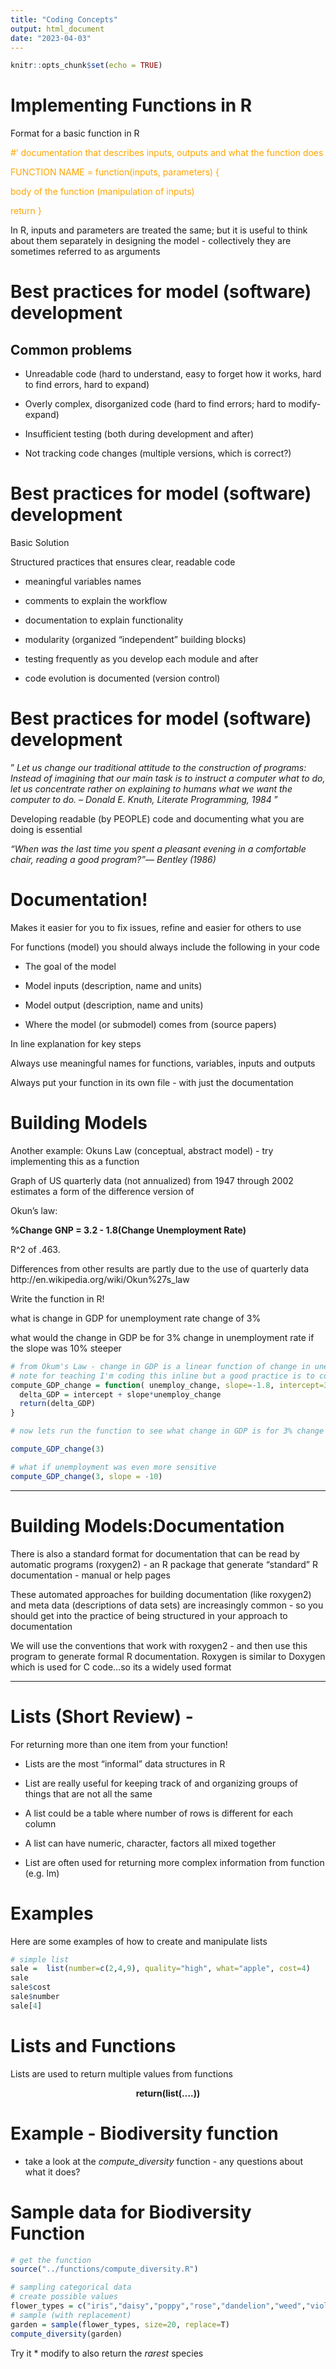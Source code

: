 ```yaml
---
title: "Coding Concepts"
output: html_document
date: "2023-04-03"
---
```


```r
knitr::opts_chunk$set(echo = TRUE)
```
#  Implementing Functions in R 

Format for a basic function in R

<span style="color: orange;"> #' documentation that describes inputs, outputs and what the function does

<span style="color: orange;"> FUNCTION NAME = function(inputs, parameters) {

<span style="color: orange;">body of the function (manipulation of inputs)

<span style="color: orange;">return }</span>

In R, inputs and parameters are treated the same; but it is useful to think about them separately in designing the model - collectively they are sometimes referred to as arguments

#  Best practices for model (software) development 

## Common problems

* Unreadable code (hard to understand, easy to forget how it works, hard to find errors, hard to expand)

* Overly complex, disorganized code (hard to find errors; hard to modify-expand)

* Insufficient testing (both during development and after)

* Not tracking code changes (multiple versions, which is correct?)



#  Best practices for model (software) development 

Basic Solution

Structured practices that ensures
clear, readable code 

* meaningful variables names 

* comments to explain the workflow

* documentation to explain functionality 

* modularity (organized “independent” building blocks)

*  testing frequently as you develop each module and after

* code evolution is documented (version control)




#  Best practices for model (software) development 

" *Let us change our traditional attitude to the construction of programs: Instead of imagining that our main task is to instruct a computer what to do, let us concentrate rather on explaining to humans what we want the computer to do. -- Donald E. Knuth, Literate Programming, 1984* "

Developing readable (by PEOPLE) code and documenting what you are doing is essential

*“When was the last time you spent a pleasant evening in a comfortable chair, reading a good program?”— Bentley (1986)*



#  Documentation! 

Makes it easier for you to fix issues, refine and easier for others to use

For functions (model) you should always include the following in your code

* The goal of the model

 * Model inputs (description, name and units)

* Model output (description, name and units)

* Where the model (or submodel) comes from (source papers)

In line explanation for key steps

Always use meaningful names for functions, variables, inputs and outputs

Always put your function in its own file - with just the documentation





#   Building Models 

Another example: Okuns Law (conceptual, abstract model) - try implementing this as a function

Graph of US quarterly data (not annualized) from 1947 through 2002 estimates a form of the difference version of 

Okun's law:

**%Change GNP = 3.2 - 1.8(Change Unemployment Rate)** 

R\^2 of .463. 

Differences from other results are partly due to the use of quarterly data
http://en.wikipedia.org/wiki/Okun%27s_law

Write the function in R!

what is change in GDP for unemployment rate change of 3%

what would the change in GDP be for 3% change in unemployment rate if the slope was 10% steeper


```r

# from Okum's Law - change in GDP is a linear function of change in unemployment rate
# note for teaching I'm coding this inline but a good practice is to code the function in its own R file
compute_GDP_change = function( unemploy_change, slope=-1.8, intercept=3.2) {
  delta_GDP = intercept + slope*unemploy_change
  return(delta_GDP)
}

# now lets run the function to see what change in GDP is for 3% change in unemployment rate

compute_GDP_change(3)

# what if unemployment was even more sensitive
compute_GDP_change(3, slope = -10)

```




---

#  Building Models:Documentation 

There is also a standard format for documentation that can be read by automatic programs (roxygen2) - an R package that generate “standard” R documentation - manual or help pages

These automated approaches for building documentation (like roxygen2) and meta data (descriptions of data sets) are increasingly common - so you should get into the practice of being structured in your approach to documentation

We will use the conventions that work with roxygen2 - and then use this program to generate formal R documentation. Roxygen is similar to Doxygen which is used for C code…so its a widely used format

---

# Lists (Short Review) - 

For returning more than one item from your function!

* Lists are the most “informal” data structures in R

* List are really useful for keeping track of and organizing groups of things that are not all the same

* A list could be a table where number of rows is different for each column

* A list can have numeric, character, factors all mixed together

*  List are often used for returning more complex information from function (e.g. lm)

# Examples 

Here are some examples of how to create and manipulate lists

```r
# simple list
sale =  list(number=c(2,4,9), quality="high", what="apple", cost=4)
sale
sale$cost
sale$number
sale[4]

```

# Lists and Functions

Lists are used to return multiple values from functions


<center>
**return(list(....))**
</center>

# Example - Biodiversity function

 
 * take a look at the *compute_diversity* function  - any questions about what it does?
 
# Sample data for Biodiversity Function
```r

# get the function
source("../functions/compute_diversity.R")

# sampling categorical data
# create possible values
flower_types = c("iris","daisy","poppy","rose","dandelion","weed","violet")
# sample (with replacement)
garden = sample(flower_types, size=20, replace=T)
compute_diversity(garden)
```
 
 
 Try it
 * modify to also return the *rarest* species
 
